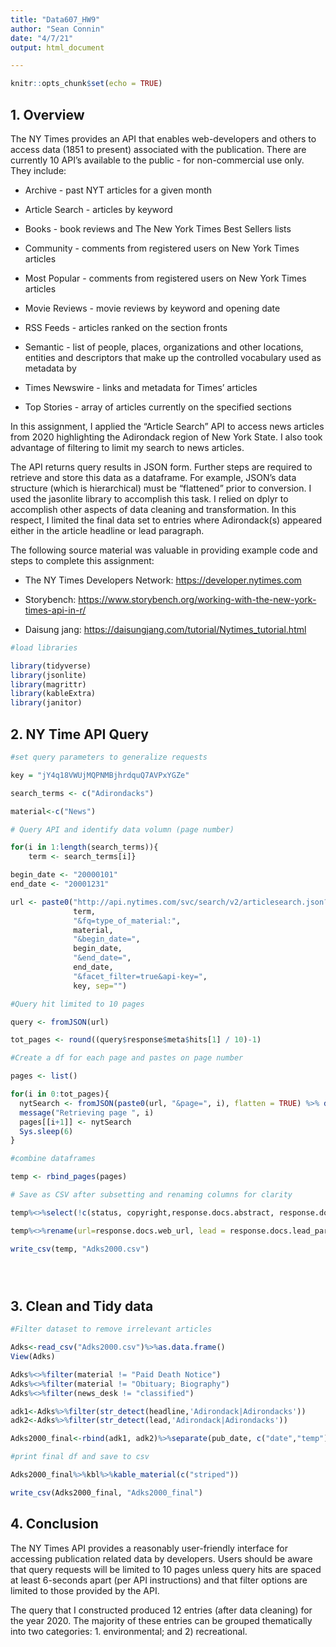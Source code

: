 ---
title: "Data607_HW9"
author: "Sean Connin"
date: "4/7/21"
output: html_document

---

```{r 0 thatsetup, include=FALSE}
knitr::opts_chunk$set(echo = TRUE)
```

## 1. Overview

The NY Times provides an API that enables web-developers and others to access data (1851 to present) associated with the publication. There are currently 10 API's available to the public - for non-commercial use only. They include:

-   Archive - past NYT articles for a given month

-   Article Search - articles by keyword

-   Books - book reviews and The New York Times Best Sellers lists

-   Community - comments from registered users on New York Times articles

-   Most Popular - comments from registered users on New York Times articles

-   Movie Reviews - movie reviews by keyword and opening date

-   RSS Feeds - articles ranked on the section fronts

-   Semantic - list of people, places, organizations and other locations, entities and descriptors that make up the controlled vocabulary used as metadata by

-   Times Newswire - links and metadata for Times' articles

-   Top Stories - array of articles currently on the specified sections

In this assignment, I applied the "Article Search" API to access news articles from 2020 highlighting the Adirondack region of New York State. I also took advantage of filtering to limit my search to news articles.

The API returns query results in JSON form. Further steps are required to retrieve and store this data as a dataframe. For example, JSON's data structure (which is hierarchical) must be "flattened" prior to conversion. I used the jasonlite library to accomplish this task. I relied on dplyr to accomplish other aspects of data cleaning and transformation. In this respect, I limited the final data set to entries where Adirondack(s) appeared either in the article headline or lead paragraph.

The following source material was valuable in providing example code and steps to complete this assignment:

-   The NY Times Developers Network: [https://developer.nytimes.com](https://developer.nytimes.com/)

-   Storybench: <https://www.storybench.org/working-with-the-new-york-times-api-in-r/>

-   Daisung jang: <https://daisungjang.com/tutorial/Nytimes_tutorial.html>

```{r  message=FALSE, warning=FALSE}

#load libraries

library(tidyverse)
library(jsonlite)
library(magrittr)
library(kableExtra)
library(janitor)

```

## 2. NY Time API Query

```{r  message=FALSE, warning=FALSE}

#set query parameters to generalize requests

key = "jY4q18VWUjMQPNMBjhrdquQ7AVPxYGZe"

search_terms <- c("Adirondacks")

material<-c("News")

# Query API and identify data volumn (page number)

for(i in 1:length(search_terms)){
    term <- search_terms[i]}

begin_date <- "20000101"
end_date <- "20001231"

url <- paste0("http://api.nytimes.com/svc/search/v2/articlesearch.json?q=",
              term,
              "&fq=type_of_material:",
              material,
              "&begin_date=",
              begin_date,
              "&end_date=",
              end_date,
              "&facet_filter=true&api-key=",
              key, sep="")

#Query hit limited to 10 pages

query <- fromJSON(url)

tot_pages <- round((query$response$meta$hits[1] / 10)-1)

#Create a df for each page and pastes on page number

pages <- list()

for(i in 0:tot_pages){
  nytSearch <- fromJSON(paste0(url, "&page=", i), flatten = TRUE) %>% data.frame() 
  message("Retrieving page ", i)
  pages[[i+1]] <- nytSearch 
  Sys.sleep(6) 
}

#combine dataframes

temp <- rbind_pages(pages)  

# Save as CSV after subsetting and renaming columns for clarity

temp%<>%select(!c(status, copyright,response.docs.abstract, response.docs.snippet,response.docs._id,  response.docs.multimedia, response.docs.keywords, response.docs.byline.person, response.docs.uri, response.docs.print_section, response.docs.print_page, response.docs.subsection_name, response.docs.headline.kicker, response.docs.headline.content_kicker, response.docs.headline.print_headline, response.docs.headline.name, response.docs.headline.seo, response.docs.headline.sub,response.docs.byline.organization, response.meta.hits, response.meta.offset, response.meta.time))

temp%<>%rename(url=response.docs.web_url, lead = response.docs.lead_paragraph, source =response.docs.source, pub_date = response.docs.pub_date, type = response.docs.document_type, news_desk = response.docs.news_desk,  section = response.docs.section_name, material = response.docs.type_of_material, word_count=response.docs.word_count, headline = response.docs.headline.main, author = response.docs.byline.original)

write_csv(temp, "Adks2000.csv")





```

## 3. Clean and Tidy data

```{r  message=FALSE, warning=FALSE}


#Filter dataset to remove irrelevant articles

Adks<-read_csv("Adks2000.csv")%>%as.data.frame()
View(Adks)

Adks%<>%filter(material != "Paid Death Notice")
Adks%<>%filter(material != "Obituary; Biography")
Adks%<>%filter(news_desk != "classified")

adk1<-Adks%>%filter(str_detect(headline,'Adirondack|Adirondacks'))
adk2<-Adks%>%filter(str_detect(lead,'Adirondack|Adirondacks'))

Adks2000_final<-rbind(adk1, adk2)%>%separate(pub_date, c("date","temp"), sep =" ")%>%select(!temp)%>%clean_names()

#print final df and save to csv

Adks2000_final%>%kbl%>%kable_material(c("striped"))

write_csv(Adks2000_final, "Adks2000_final")

```

## 4. Conclusion

The NY Times API provides a reasonably user-friendly interface for accessing publication related data by developers. Users should be aware that query requests will be limited to 10 pages unless query hits are spaced at least 6-seconds apart (per API instructions) and that filter options are limited to those provided by the API.

The query that I constructed produced 12 entries (after data cleaning) for the year 2020. The majority of these entries can be grouped thematically into two categories: 1. environmental; and 2) recreational.
